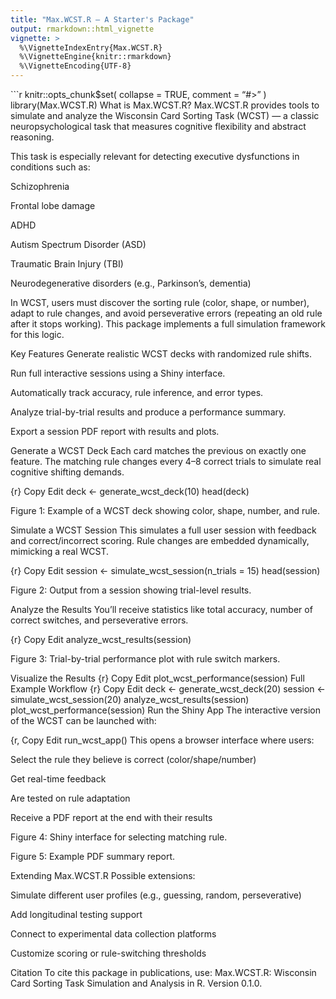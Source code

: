 ```yaml
---
title: "Max.WCST.R – A Starter's Package"
output: rmarkdown::html_vignette
vignette: >
  %\VignetteIndexEntry{Max.WCST.R}
  %\VignetteEngine{knitr::rmarkdown}
  %\VignetteEncoding{UTF-8}
---
```


```r
knitr::opts_chunk$set(
  collapse = TRUE,
  comment = "#>"
)
library(Max.WCST.R)
What is Max.WCST.R?
Max.WCST.R provides tools to simulate and analyze the Wisconsin Card Sorting Task (WCST) — a classic neuropsychological task that measures cognitive flexibility and abstract reasoning.

This task is especially relevant for detecting executive dysfunctions in conditions such as:

Schizophrenia

Frontal lobe damage

ADHD

Autism Spectrum Disorder (ASD)

Traumatic Brain Injury (TBI)

Neurodegenerative disorders (e.g., Parkinson’s, dementia)

In WCST, users must discover the sorting rule (color, shape, or number), adapt to rule changes, and avoid perseverative errors (repeating an old rule after it stops working). This package implements a full simulation framework for this logic.

Key Features
Generate realistic WCST decks with randomized rule shifts.

Run full interactive sessions using a Shiny interface.

Automatically track accuracy, rule inference, and error types.

Analyze trial-by-trial results and produce a performance summary.

Export a session PDF report with results and plots.

Generate a WCST Deck
Each card matches the previous on exactly one feature. The matching rule changes every 4–8 correct trials to simulate real cognitive shifting demands.

{r}
Copy
Edit
deck <- generate_wcst_deck(10)
head(deck)

Figure 1: Example of a WCST deck showing color, shape, number, and rule.

Simulate a WCST Session
This simulates a full user session with feedback and correct/incorrect scoring. Rule changes are embedded dynamically, mimicking a real WCST.

{r}
Copy
Edit
session <- simulate_wcst_session(n_trials = 15)
head(session)

Figure 2: Output from a session showing trial-level results.

Analyze the Results
You’ll receive statistics like total accuracy, number of correct switches, and perseverative errors.

{r}
Copy
Edit
analyze_wcst_results(session)

Figure 3: Trial-by-trial performance plot with rule switch markers.

Visualize the Results
{r}
Copy
Edit
plot_wcst_performance(session)
Full Example Workflow
{r}
Copy
Edit
deck <- generate_wcst_deck(20)
session <- simulate_wcst_session(20)
analyze_wcst_results(session)
plot_wcst_performance(session)
Run the Shiny App
The interactive version of the WCST can be launched with:

{r,
Copy
Edit
run_wcst_app()
This opens a browser interface where users:

Select the rule they believe is correct (color/shape/number)

Get real-time feedback

Are tested on rule adaptation

Receive a PDF report at the end with their results


Figure 4: Shiny interface for selecting matching rule.


Figure 5: Example PDF summary report.

Extending Max.WCST.R
Possible extensions:

Simulate different user profiles (e.g., guessing, random, perseverative)

Add longitudinal testing support

Connect to experimental data collection platforms

Customize scoring or rule-switching thresholds

Citation
To cite this package in publications, use:
Max.WCST.R: Wisconsin Card Sorting Task Simulation and Analysis in R. Version 0.1.0.
